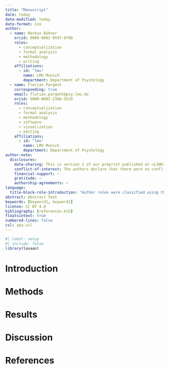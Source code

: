 ```yaml
---
title: "Manuscript"
date: today
date-modified: today
date-format: iso
author:
  - name: Markus Bühner
    orcid: 0000-0002-0597-8708
    roles:
      - conceptualization
      - formal analysis
      - methodology
      - writing
    affiliations:
      - id: "lmu"
        name: LMU Munich
        department: Department of Psychology
  - name: Florian Pargent
    corresponding: true
    email: florian.pargent@psy.lmu.de
    orcid: 0000-0002-2388-553X
    roles:
      - conceptualization
      - formal analysis
      - methodology
      - software
      - visualization
      - editing
    affiliations:
      - id: "lmu"
        name: LMU Munich
        department: Department of Psychology  
author-note:
  disclosures:
    data-sharing: This is version 1 of our preprint published at <LINK>. All materials (reproducible manuscript, analysis code, data) are available in the project's repository on the Open Science Framework (OSF) at <LINK>. A Quarto Manuscripts website is hosted at <LINK>.
    conflict-of-interest: The authors declare that there were no conflicts of interest concerning the authorship or the publication of this article.
    financial-support: ~
    gratitude: ~
    authorship-agreements: ~
language:
  title-block-role-introduction: "Author roles were classified using the Contributor Role Taxonomy (CRediT; <https://credit.niso.org/>):"
abstract: Abstract Text
keywords: [keyword1, keyword2]
license: CC BY 4.0
bibliography: [references.bib]
floatsintext: true
numbered-lines: false
csl: apa.csl
---
```


```r
#| label: setup
#| include: false
library(lavaan)
```

# Introduction

# Methods

# Results

# Discussion


# References

::: {#refs}
:::
